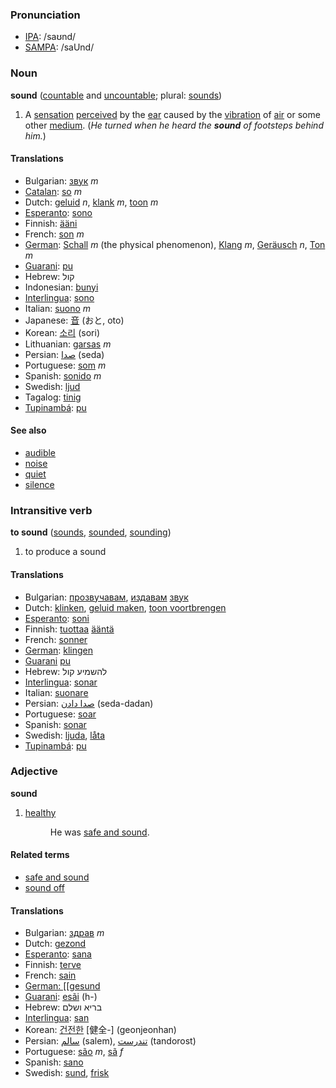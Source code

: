 ===Pronunciation===
*[[w:IPA|IPA]]: /saʊnd/
*[[w:SAMPA|SAMPA]]: /saUnd/

===Noun===
'''sound''' ([[countable]] and [[uncountable]]; plural: [[sounds]])

#A [[sensation]] [[perceived]] by the [[ear]] caused by the [[vibration]] of [[air]] or some other [[medium]]. (''He turned when he heard the '''sound''' of footsteps behind him.'')

====Translations====
*Bulgarian: [[звук]] ''m''
*[[Catalan]]: [[so]] ''m''
*Dutch: [[geluid]] ''n'', [[klank]] ''m'', [[toon]] ''m''
*[[Esperanto]]: [[sono]]
*Finnish: [[ääni]]
*French: [[son]] ''m''
*[[German]]: [[Schall]] ''m'' (the physical phenomenon), [[Klang]] ''m'', [[Geräusch]] ''n'', [[Ton]] ''m''
*[[Guarani]]: [[pu]]
*Hebrew: קול
*Indonesian: [[bunyi]]
*[[Interlingua]]: [[sono]]
*Italian: [[suono]] ''m''
*Japanese: [[音]] (おと, oto)
*Korean: [[소리]] (sori)
*Lithuanian: [[garsas]] ''m''
*Persian: [[صدا]] (seda)
*Portuguese: [[som]] ''m''
*Spanish: [[sonido]] ''m''
*Swedish: [[ljud]]
*Tagalog: [[tinig]]
*[[Tupinambá]]: [[pu]]

====See also====
*[[audible]]
*[[noise]]
*[[quiet]]
*[[silence]]

===Intransitive verb===
'''to sound''' ([[sounds]], [[sounded]], [[sounding]])

# to produce a sound

====Translations====
*Bulgarian: [[прозвучавам]], [[издавам]] [[звук]]
*Dutch: [[klinken]], [[geluid maken]], [[toon voortbrengen]]
*[[Esperanto]]: [[soni]]
*Finnish: [[tuottaa]] [[ääni|ääntä]]
*French: [[sonner]]
*[[German]]: [[klingen]]
*[[Guarani]] [[pu]]
*Hebrew: להשמיע קול
*[[Interlingua]]: [[sonar]]
*Italian: [[suonare]]
*Persian: [[صدا دادن]] (seda-dadan)
*Portuguese: [[soar]]
*Spanish: [[sonar]]
*Swedish: [[ljuda]], [[låta]]
*[[Tupinambá]]: [[pu]]

===Adjective===
'''sound'''

# [[healthy]]
#: He was [[safe and sound]].

====Related terms====
*[[safe and sound]]
*[[sound off]]

====Translations====
*Bulgarian: [[здрав]] ''m''
*Dutch: [[gezond]]
*[[Esperanto]]: [[sana]]
*Finnish: [[terve]]
*French: [[sain]]
*[[German: [[gesund]]
*[[Guarani]]: [[esãi]] (h-)
*Hebrew: בריא ושלם
*[[Interlingua]]: [[san]]
*Korean: [[건전한]] [健全-] (geonjeonhan)
*Persian: [[سالم]] (salem), [[تندرست]] (tandorost)
*Portuguese: [[são]] ''m'', [[sã]] ''f''
*Spanish: [[sano]]
*Swedish: [[sund]], [[frisk]]